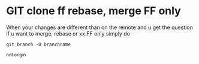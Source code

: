 # GIT clone ff rebase, merge FF only

When your changes are different than on the remote and u get the question if u want to merge, rebase or xx.FF only simply do

```shell
git branch -D branchname
```
<small>not origin</small>